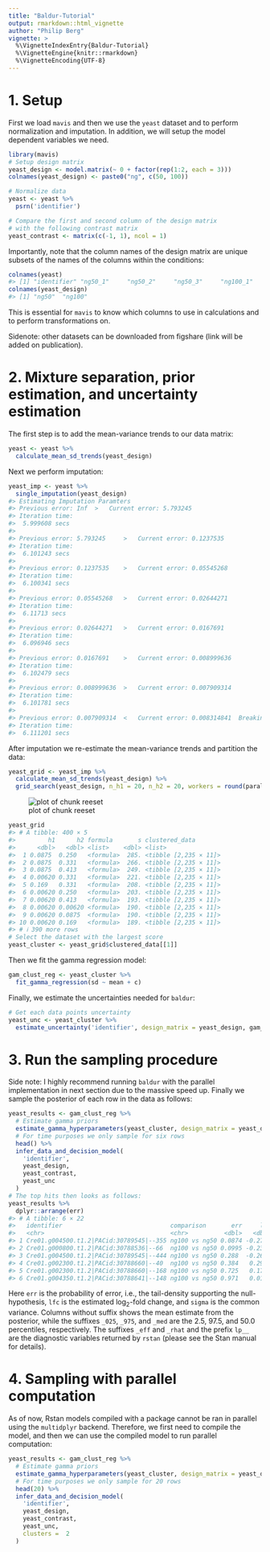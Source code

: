 ```yaml
---
title: "Baldur-Tutorial"
output: rmarkdown::html_vignette
author: "Philip Berg"
vignette: >
  %\VignetteIndexEntry{Baldur-Tutorial}
  %\VignetteEngine{knitr::rmarkdown}
  %\VignetteEncoding{UTF-8}
---
```



# 1. Setup
First we load `mavis` and then we use the `yeast` dataset and to perform normalization and imputation. In addition, we will setup the model dependent variables we need.

```r
library(mavis)
# Setup design matrix
yeast_design <- model.matrix(~ 0 + factor(rep(1:2, each = 3)))
colnames(yeast_design) <- paste0("ng", c(50, 100))

# Normalize data
yeast <- yeast %>%
  psrn('identifier')

# Compare the first and second column of the design matrix
# with the following contrast matrix
yeast_contrast <- matrix(c(-1, 1), ncol = 1)
```
Importantly, note that the column names of the design matrix are unique subsets of the names of the columns within the conditions:

```r
colnames(yeast)
#> [1] "identifier" "ng50_1"     "ng50_2"     "ng50_3"     "ng100_1"    "ng100_2"    "ng100_3"
colnames(yeast_design)
#> [1] "ng50"  "ng100"
```
This is essential for `mavis` to know which columns to use in calculations and to perform transformations on.

Sidenote: other datasets can be downloaded from figshare (link will be added on publication).

# 2. Mixture separation, prior estimation, and uncertainty estimation
The first step is to add the mean-variance trends to our data matrix:

```r
yeast <- yeast %>%
  calculate_mean_sd_trends(yeast_design)
```
Next we perform imputation:

```r
yeast_imp <- yeast %>%
  single_imputation(yeast_design)
#> Estimating Imputation Paramters
#> Previous error: Inf 	>	Current error: 5.793245 
#> Iteration time:
#>  5.999608 secs 
#> 
#> Previous error: 5.793245 	>	Current error: 0.1237535 
#> Iteration time:
#>  6.101243 secs 
#> 
#> Previous error: 0.1237535 	>	Current error: 0.05545268 
#> Iteration time:
#>  6.100341 secs 
#> 
#> Previous error: 0.05545268 	>	Current error: 0.02644271 
#> Iteration time:
#>  6.11713 secs 
#> 
#> Previous error: 0.02644271 	>	Current error: 0.0167691 
#> Iteration time:
#>  6.096946 secs 
#> 
#> Previous error: 0.0167691 	>	Current error: 0.008999636 
#> Iteration time:
#>  6.102479 secs 
#> 
#> Previous error: 0.008999636 	>	Current error: 0.007909314 
#> Iteration time:
#>  6.101781 secs 
#> 
#> Previous error: 0.007909314 	<	Current error: 0.008314841 	Breaking 
#> Iteration time:
#>  6.111201 secs
```
After imputation we re-estimate the mean-variance trends and partition the data:

```r
yeast_grid <- yeast_imp %>%
  calculate_mean_sd_trends(yeast_design) %>%
  grid_search(yeast_design, n_h1 = 20, n_h2 = 20, workers = round(parallel::detectCores()/2))
```

![plot of chunk reeset](reeset-1.png)

```r
yeast_grid
#> # A tibble: 400 × 5
#>         h1      h2 formula       s clustered_data       
#>      <dbl>   <dbl> <list>    <dbl> <list>               
#>  1 0.0875  0.250   <formula>  285. <tibble [2,235 × 11]>
#>  2 0.0875  0.331   <formula>  266. <tibble [2,235 × 11]>
#>  3 0.0875  0.413   <formula>  249. <tibble [2,235 × 11]>
#>  4 0.00620 0.331   <formula>  221. <tibble [2,235 × 11]>
#>  5 0.169   0.331   <formula>  208. <tibble [2,235 × 11]>
#>  6 0.00620 0.250   <formula>  203. <tibble [2,235 × 11]>
#>  7 0.00620 0.413   <formula>  193. <tibble [2,235 × 11]>
#>  8 0.00620 0.00620 <formula>  190. <tibble [2,235 × 11]>
#>  9 0.00620 0.0875  <formula>  190. <tibble [2,235 × 11]>
#> 10 0.00620 0.169   <formula>  189. <tibble [2,235 × 11]>
#> # ℹ 390 more rows
# Select the dataset with the largest score
yeast_cluster <- yeast_grid$clustered_data[[1]]
```
Then we fit the gamma regression model:

```r
gam_clust_reg <- yeast_cluster %>%
  fit_gamma_regression(sd ~ mean + c)
```
Finally, we estimate the uncertainties needed for `baldur`:

```r
# Get each data points uncertainty
yeast_unc <- yeast_cluster %>%
  estimate_uncertainty('identifier', design_matrix = yeast_design, gam_clust_reg)
```
# 3. Run the sampling procedure
Side note: I highly recommend running `baldur` with the parallel implementation in next section due to the massive speed up.
Finally we sample the posterior of each row in the data as follows:

```r
yeast_results <- gam_clust_reg %>%
  # Estimate gamma priors
  estimate_gamma_hyperparameters(yeast_cluster, design_matrix = yeast_design) %>%
  # For time purposes we only sample for six rows
  head() %>%
  infer_data_and_decision_model(
    'identifier',
    yeast_design,
    yeast_contrast,
    yeast_unc
  )
# The top hits then looks as follows:
yeast_results %>%
  dplyr::arrange(err)
#> # A tibble: 6 × 22
#>   identifier                              comparison       err     lfc lfc_025   lfc_50 lfc_975 lfc_eff lfc_rhat sigma sigma_025 sigma_50 sigma_975 sigma_eff sigma_rhat     lp lp_025  lp_50 lp_975 lp_eff lp_rhat warnings 
#>   <chr>                                   <chr>          <dbl>   <dbl>   <dbl>    <dbl>   <dbl>   <dbl>    <dbl> <dbl>     <dbl>    <dbl>     <dbl>     <dbl>      <dbl>  <dbl>  <dbl>  <dbl>  <dbl>  <dbl>   <dbl> <list>   
#> 1 Cre01.g004500.t1.2|PACid:30789545|--355 ng100 vs ng50 0.0874 -0.275   -0.603 -0.268    0.0391   4547.    1.00  0.162    0.119     0.160     0.221     4159.      1.00   -5.07 -10.2   -4.72  -1.88  1696.    1.00 <chr [0]>
#> 2 Cre01.g000800.t1.2|PACid:30788536|--66  ng100 vs ng50 0.0995 -0.239   -0.518 -0.239    0.0551   4692.    1.00  0.141    0.0911    0.137     0.218     2184.      1.00    3.43  -2.22   3.79   6.94  1253.    1.00 <chr [0]>
#> 3 Cre01.g004500.t1.2|PACid:30789545|--444 ng100 vs ng50 0.288  -0.266   -0.762 -0.268    0.220    6253.    1.00  0.245    0.190     0.242     0.311     4675.      1.00  -17.1  -22.2  -16.8  -14.1   1759.    1.00 <chr [0]>
#> 4 Cre01.g002300.t1.2|PACid:30788660|--40  ng100 vs ng50 0.384   0.298   -0.375  0.298    0.965    6522.    0.999 0.338    0.269     0.335     0.423     5665.      1.00  -23.6  -28.1  -23.3  -20.7   1755.    1.00 <chr [0]>
#> 5 Cre01.g002300.t1.2|PACid:30788660|--168 ng100 vs ng50 0.725   0.172   -0.768  0.176    1.11     5264.    1.00  0.467    0.362     0.462     0.600     4568.      0.999 -21.6  -26.9  -21.2  -18.5   1730.    1.00 <chr [0]>
#> 6 Cre01.g004350.t1.2|PACid:30788641|--148 ng100 vs ng50 0.971   0.0186  -1.02   0.00632  1.03     5424.    1.00  0.493    0.387     0.488     0.627     4035.      1.00  -24.3  -29.2  -23.9  -21.2   1701.    1.00 <chr [0]>
```
Here `err` is the probability of error, i.e., the tail-density supporting the null-hypothesis, `lfc` is the estimated log$_2$-fold change, and `sigma` is the common variance.
Columns without suffix shows the mean estimate from the posterior, while the suffixes `_025`, `_975`, and `_med` are the 2.5, 97.5, and 50.0 percentiles, respectively.
The suffixes `_eff` and `_rhat` and the prefix `lp__` are the diagnostic variables returned by `rstan` (please see the Stan manual for details).

# 4. Sampling with parallel computation
As of now, Rstan models compiled with a package cannot be ran in parallel using the `multidplyr` backend.
Therefore, we first need to compile the model, and then we can use the compiled model to run parallel computation:

```r
yeast_results <- gam_clust_reg %>%
  # Estimate gamma priors
  estimate_gamma_hyperparameters(yeast_cluster, design_matrix = yeast_design) %>%
  # For time purposes we only sample for 20 rows
  head(20) %>%
  infer_data_and_decision_model(
    'identifier',
    yeast_design,
    yeast_contrast,
    yeast_unc,
    clusters =  2
  )
```
